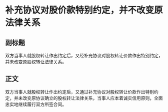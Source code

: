 # 补充协议对股价款特别约定，并不改变原法律关系
## 副标题
双方当事人就股权转让作出约定后，又经补充协议对股权转让价款作出特别约定，并未改变原股权转让法律关系。
## 正文
双方当事人就股权转让作出约定后，又通过补充协议对股权转让价款作出特别约定，并未改变原协议确立的股权转让法律关系，当事人应本着诚实信用原则，全面忠实地继续履行双方所签合同。